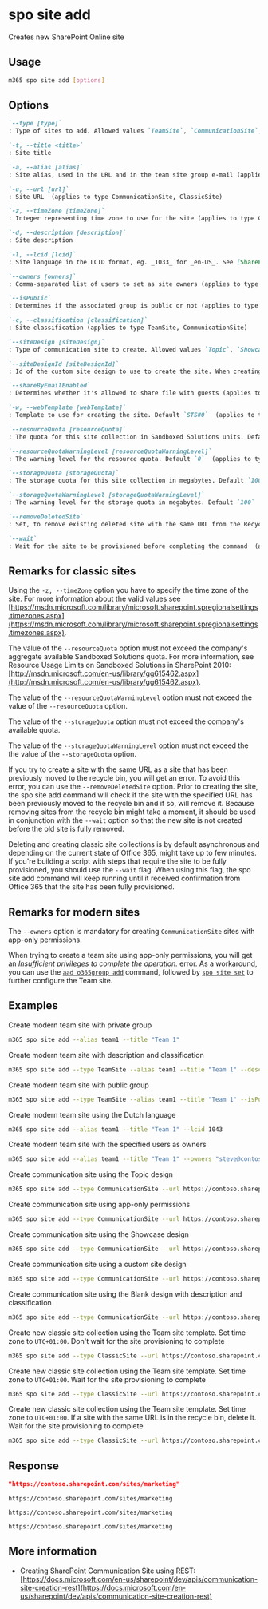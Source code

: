 
# spo site add

Creates new SharePoint Online site

## Usage

```sh
m365 spo site add [options]
```

## Options

```md definition-list
`--type [type]`
: Type of sites to add. Allowed values `TeamSite`, `CommunicationSite`, `ClassicSite`, default `TeamSite`

`-t, --title <title>`
: Site title

`-a, --alias [alias]`
: Site alias, used in the URL and in the team site group e-mail (applies to type TeamSite)

`-u, --url [url]`
: Site URL  (applies to type CommunicationSite, ClassicSite)

`-z, --timeZone [timeZone]`
: Integer representing time zone to use for the site (applies to type ClassicSite)

`-d, --description [description]`
: Site description

`-l, --lcid [lcid]`
: Site language in the LCID format, eg. _1033_ for _en-US_. See [SharePoint documentation](https://support.microsoft.com/en-us/office/languages-supported-by-sharepoint-dfbf3652-2902-4809-be21-9080b6512fff) for the list of supported languages

`--owners [owners]`
: Comma-separated list of users to set as site owners (applies to type TeamSite, ClassicSite)

`--isPublic`
: Determines if the associated group is public or not (applies to type TeamSite)

`-c, --classification [classification]`
: Site classification (applies to type TeamSite, CommunicationSite)

`--siteDesign [siteDesign]`
: Type of communication site to create. Allowed values `Topic`, `Showcase`, `Blank`, default `Topic`. When creating a communication site, specify either `siteDesign` or `siteDesignId` (applies to type CommunicationSite)

`--siteDesignId [siteDesignId]`
: Id of the custom site design to use to create the site. When creating a communication site, specify either `siteDesign` or `siteDesignId` (applies to type CommunicationSite)

`--shareByEmailEnabled`
: Determines whether it's allowed to share file with guests (applies to type CommunicationSite)

`-w, --webTemplate [webTemplate]`
: Template to use for creating the site. Default `STS#0`  (applies to type ClassicSite)

`--resourceQuota [resourceQuota]`
: The quota for this site collection in Sandboxed Solutions units. Default `0`  (applies to type ClassicSite)

`--resourceQuotaWarningLevel [resourceQuotaWarningLevel]`
: The warning level for the resource quota. Default `0`  (applies to type ClassicSite)

`--storageQuota [storageQuota]`
: The storage quota for this site collection in megabytes. Default `100`  (applies to type ClassicSite)

`--storageQuotaWarningLevel [storageQuotaWarningLevel]`
: The warning level for the storage quota in megabytes. Default `100`  (applies to type ClassicSite)

`--removeDeletedSite`
: Set, to remove existing deleted site with the same URL from the Recycle Bin  (applies to type ClassicSite)

`--wait`
: Wait for the site to be provisioned before completing the command  (applies to type ClassicSite)
```

<Global />

## Remarks for classic sites

Using the `-z, --timeZone` option you have to specify the time zone of the site. For more information about the valid values see [https://msdn.microsoft.com/library/microsoft.sharepoint.spregionalsettings.timezones.aspx](https://msdn.microsoft.com/library/microsoft.sharepoint.spregionalsettings.timezones.aspx).

The value of the `--resourceQuota` option must not exceed the company's aggregate available Sandboxed Solutions quota. For more information, see Resource Usage Limits on Sandboxed Solutions in SharePoint 2010: [http://msdn.microsoft.com/en-us/library/gg615462.aspx](http://msdn.microsoft.com/en-us/library/gg615462.aspx).

The value of the `--resourceQuotaWarningLevel` option must not exceed the value of the `--resourceQuota` option.

The value of the `--storageQuota` option must not exceed the company's available quota.

The value of the `--storageQuotaWarningLevel` option must not exceed the the value of the `--storageQuota` option.

If you try to create a site with the same URL as a site that has been previously moved to the recycle bin, you will get an error. To avoid this error, you can use the `--removeDeletedSite` option. Prior to creating the site, the spo site add command will check if the site with the specified URL has been previously moved to the recycle bin and if so, will remove it. Because removing sites from the recycle bin might take a moment, it should be used in conjunction with the `--wait` option so that the new site is not created before the old site is fully removed.

Deleting and creating classic site collections is by default asynchronous and depending on the current state of Office 365, might take up to few minutes. If you're building a script with steps that require the site to be fully provisioned, you should use the `--wait` flag. When using this flag, the spo site add command will keep running until it received confirmation from Office 365 that the site has been fully provisioned.

## Remarks for modern sites

The `--owners` option is mandatory for creating `CommunicationSite` sites with app-only permissions.

When trying to create a team site using app-only permissions, you will get an _Insufficient privileges to complete the operation._ error. As a workaround, you can use the [`aad o365group add`](../../aad/o365group/o365group-add.mdx) command, followed by [`spo site set`](./site-set.mdx) to further configure the Team site.

## Examples

Create modern team site with private group

```sh
m365 spo site add --alias team1 --title "Team 1"
```

Create modern team site with description and classification

```sh
m365 spo site add --type TeamSite --alias team1 --title "Team 1" --description "Site of team 1" --classification LBI
```

Create modern team site with public group

```sh
m365 spo site add --type TeamSite --alias team1 --title "Team 1" --isPublic
```

Create modern team site using the Dutch language

```sh
m365 spo site add --alias team1 --title "Team 1" --lcid 1043
```

Create modern team site with the specified users as owners

```sh
m365 spo site add --alias team1 --title "Team 1" --owners "steve@contoso.com, bob@contoso.com"
```

Create communication site using the Topic design

```sh
m365 spo site add --type CommunicationSite --url https://contoso.sharepoint.com/sites/marketing --title Marketing
```

Create communication site using app-only permissions

```sh
m365 spo site add --type CommunicationSite --url https://contoso.sharepoint.com/sites/marketing --title Marketing --owners "john.smith@contoso.com"
```

Create communication site using the Showcase design

```sh
m365 spo site add --type CommunicationSite --url https://contoso.sharepoint.com/sites/marketing --title Marketing --siteDesign Showcase
```

Create communication site using a custom site design

```sh
m365 spo site add --type CommunicationSite --url https://contoso.sharepoint.com/sites/marketing --title Marketing --siteDesignId 99f410fe-dd79-4b9d-8531-f2270c9c621c
```

Create communication site using the Blank design with description and classification

```sh
m365 spo site add --type CommunicationSite --url https://contoso.sharepoint.com/sites/marketing --title Marketing --description Site of the marketing department --classification MBI --siteDesign Blank
```

Create new classic site collection using the Team site template. Set time zone to `UTC+01:00`. Don't wait for the site provisioning to complete

```sh
m365 spo site add --type ClassicSite --url https://contoso.sharepoint.com/sites/team --title Team --owners admin@contoso.onmicrosoft.com --timeZone 4
```

Create new classic site collection using the Team site template. Set time zone to `UTC+01:00`. Wait for the site provisioning to complete

```sh
m365 spo site add --type ClassicSite --url https://contoso.sharepoint.com/sites/team --title Team --owners admin@contoso.onmicrosoft.com --timeZone 4 --webTemplate STS#0 --wait
```

Create new classic site collection using the Team site template. Set time zone to `UTC+01:00`. If a site with the same URL is in the recycle bin, delete it. Wait for the site provisioning to complete

```sh
m365 spo site add --type ClassicSite --url https://contoso.sharepoint.com/sites/team --title Team --owners admin@contoso.onmicrosoft.com --timeZone 4 --webTemplate STS#0 --removeDeletedSite --wait
```

## Response

<Tabs>
  <TabItem value="JSON">

  ```json
  "https://contoso.sharepoint.com/sites/marketing"
  ```

  </TabItem>
  <TabItem value="Text">

  ```text
  https://contoso.sharepoint.com/sites/marketing
  ```

  </TabItem>
  <TabItem value="CSV">

  ```csv
  https://contoso.sharepoint.com/sites/marketing
  ```

  </TabItem>
  <TabItem value="Markdown">

  ```md
  https://contoso.sharepoint.com/sites/marketing
  ```

  </TabItem>
</Tabs>

## More information

- Creating SharePoint Communication Site using REST: [https://docs.microsoft.com/en-us/sharepoint/dev/apis/communication-site-creation-rest](https://docs.microsoft.com/en-us/sharepoint/dev/apis/communication-site-creation-rest)
